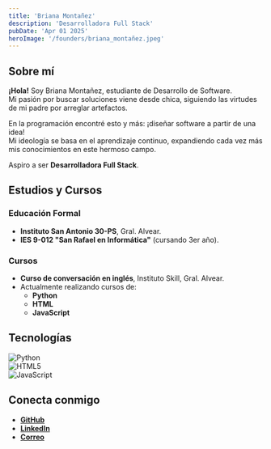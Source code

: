 ```yaml
---
title: 'Briana Montañez'
description: 'Desarrolladora Full Stack'
pubDate: 'Apr 01 2025'
heroImage: '/founders/briana_montañez.jpeg'
---
```


## Sobre mí

**¡Hola!** Soy Briana Montañez, estudiante de Desarrollo de Software.  
Mi pasión por buscar soluciones viene desde chica, siguiendo las virtudes de mi padre por arreglar artefactos.  

En la programación encontré esto y más: ¡diseñar software a partir de una idea!  
Mi ideología se basa en el aprendizaje continuo, expandiendo cada vez más mis conocimientos en este hermoso campo.  

Aspiro a ser **Desarrolladora Full Stack**.

## Estudios y Cursos

### Educación Formal  
- **Instituto San Antonio 30-PS**, Gral. Alvear.  
- **IES 9-012 "San Rafael en Informática"** (cursando 3er año).  

### Cursos  
- **Curso de conversación en inglés**, Instituto Skill, Gral. Alvear.  
- Actualmente realizando cursos de:  
  - **Python**  
  - **HTML**  
  - **JavaScript**  

## Tecnologías

![Python](https://img.shields.io/badge/python-3670A0?style=for-the-badge&logo=python&logoColor=ffdd54)  
![HTML5](https://img.shields.io/badge/html5-%23E34F26.svg?style=for-the-badge&logo=html5&logoColor=white)  
![JavaScript](https://img.shields.io/badge/javascript-F7DF1E?style=for-the-badge&logo=javascript&logoColor=black)  

## Conecta conmigo

- **[GitHub](https://github.com/brimon1)**  
- **[LinkedIn](https://www.linkedin.com/in/briana-monta%C3%B1ez-27611a356/)**  
- **[Correo](mailto:montanezbriana9@gmail.com)**  

